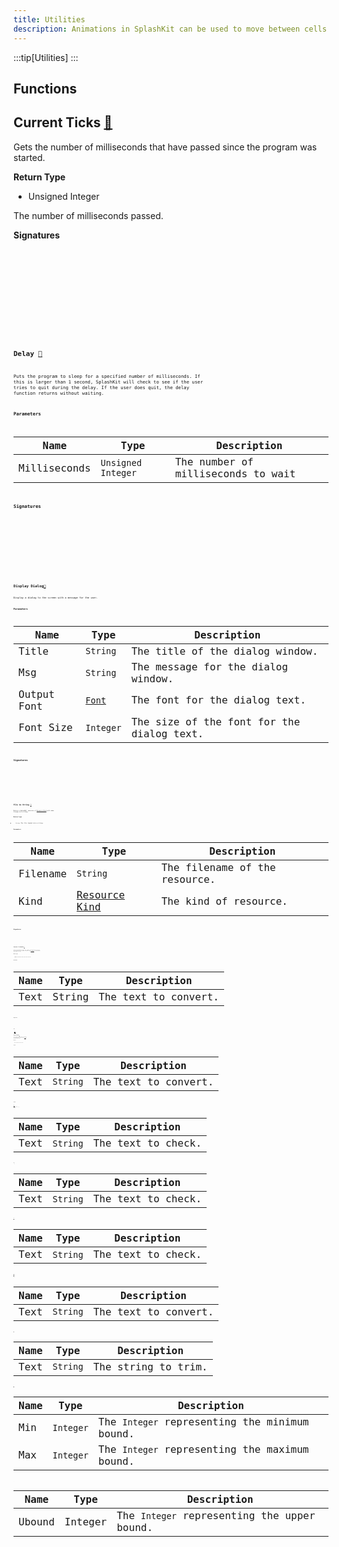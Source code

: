 ```yaml
---
title: Utilities
description: Animations in SplashKit can be used to move between cells in bitmaps and sprites. Each animation generates a number sequence that can then be used when drawing bitmaps.
---
```

:::tip[Utilities]
:::



## Functions
##


## Current Ticks [🔗](#current-ticks)

Gets the number of milliseconds that have passed since the program was started.

**Return Type**

- Unsigned Integer

The number of milliseconds passed.

**Signatures**

<Tabs>
  <TabItem label="C++">
    <Code
      code="unsigned int current_ticks()"
      lang="cpp"
    />
  </TabItem>
  <TabItem label="C#">
    <Code
      code="public static uint Utilities.CurrentTicks();
public static uint SplashKit.CurrentTicks();"
      lang="csharp"
    />
  </TabItem>
  <TabItem label="Pascal">
    <Code
      code="function CurrentTicks(): Cardinal"
      lang="pascal"
    />
  </TabItem>
  <TabItem label="Python">
    <Code
      code="def current_ticks():"
      lang="python"
    />
  </TabItem>
</Tabs>

## Delay [🔗](#delay)

Puts the program to sleep for a specified number of milliseconds. If this is larger than 1 second, SplashKit will check to see if the user tries to quit during the delay. If the user does quit, the delay function returns without waiting.

**Parameters**

| Name         | Type              | Description                          |
| ------------ | ----------------- | ------------------------------------ |
| Milliseconds | `Unsigned Integer` | The number of milliseconds to wait    |

**Signatures**

<Tabs>
  <TabItem label="C++">
    <Code
      code="void delay(unsigned int milliseconds)"
      lang="cpp"
    />
  </TabItem>
  <TabItem label="C#">
    <Code
      code="public static void Utilities.Delay(uint milliseconds);
            public static void SplashKit.Delay(uint milliseconds);"
      lang="cs"
    />
  </TabItem>
  <TabItem label="Pascal">
    <Code
      code="procedure Delay(milliseconds: Cardinal)"
      lang="pascal"
    />
  </TabItem>
  <TabItem label="Python">
    <Code
      code="def delay(milliseconds):"
      lang="python"
    />
  </TabItem>
</Tabs>

## Display Dialog[🔗](#display-dialog)

Display a dialog to the screen with a message for the user.

**Parameters**

| Name           | Type                                  | Description                      |
| -------------- | ------------------------------------- | -------------------------------- |
| Title          | `String`                              | The title of the dialog window.  |
| Msg            | `String`                              | The message for the dialog window. |
| Output Font    | [`Font`](/components/types/#font)    | The font for the dialog text.    |
| Font Size      | `Integer`                             | The size of the font for the dialog text. |

**Signatures**

<Tabs>
  <TabItem label="C++">
    <Code
  code={`void display_dialog(const string &title, const string &msg, font &output_font, int font_size)`}
  lang="cpp"
/>
  </TabItem>
  <TabItem label="C#">
    <Code
  code={`public static void Utilities.DisplayDialog(string title, string msg, Font outputFont, int fontSize);
public static void SplashKit.DisplayDialog(string title, string msg, Font outputFont, int fontSize);`}
  lang="cs"
/>
  </TabItem>
  <TabItem label="Pascal">
    <Code
  code={`procedure DisplayDialog(const title: String; const msg: String; outputFont: Font; fontSize: Integer)`}
  lang="pascal"
/>
  </TabItem>
  <TabItem label="Python">
    <Code
  code={`def display_dialog(title, msg, output_font, font_size):`}
  lang="python"
/>
  </TabItem>
</Tabs>

## File As String [🔗](#file-as-string)

Return a SplashKit resource of [Resource Kind](/components/types/#resource-kind) with name `Filename` as a string.

**Return Type**
- `String`: The file loaded into a string.

**Parameters**

| Name     | Type                  | Description                  |
| -------- | --------------------- | ---------------------------- |
| Filename | `String`              | The filename of the resource. |
| Kind     | [Resource Kind](/components/types/#resource-kind) | The kind of resource.        |

**Signatures**

<Tabs>
  <TabItem label="C++">
    <Code
      code={`string file_as_string(string filename, resource_kind kind)`}
      lang="cpp"
    />
  </TabItem>
  <TabItem label="C#">
    <Code
      code={`public static string Utilities.FileAsString(string filename, ResourceKind kind);
public static string SplashKit.FileAsString(string filename, ResourceKind kind);`}
      lang="cs"
    />
  </TabItem>
  <TabItem label="Pascal">
    <Code
      code={`function FileAsString(filename: String; kind: ResourceKind): String`}
      lang="pascal"
    />
  </TabItem>
  <TabItem label="Python">
    <Code
      code={`def file_as_string(filename, kind):`}
      lang="python"
    />
  </TabItem>
</Tabs>

## Convert To Double [🔗](#convert-to-double)

Convert the passed-in string into a double. This can fail in an error if the value is not a number, consider using [Is Number](/components/utilities/#is-number) to check before converting a string.

**Return Type**
- `Double`: The double value read from the text.

**Parameters**

| Name   | Type   | Description                      |
| ------ | ------ | -------------------------------- |
| Text   | String | The text to convert.             |

**Signatures**

<Tabs>
  <TabItem label="C++">
    <Code
      code="double convert_to_double(const string &text)"
      lang="cpp"
    />
  </TabItem>
  <TabItem label="C#">
    <Code
      code="public static double Utilities.ConvertToDouble(string text);
public static double SplashKit.ConvertToDouble(string text);"
      lang="cs"
    />
  </TabItem>
  <TabItem label="Pascal">
    <Code
      code="function ConvertToDouble(const text: String): Double"
      lang="pascal"
    />
  </TabItem>
  <TabItem label="Python">
    <Code
      code="def convert_to_double(text):"
      lang="python"
    />
  </TabItem>
</Tabs>

**Guides**
- [Useful Utilities](/articles/guides/tags/utilities/useful-utilities/)


## Convert To Integer [🔗](#convert-to-integer)

Convert the passed-in string into an integer. This can fail in an error if the value is not an integer, consider using [`Is Integer`](/components/utilities/#is-integer) to check before converting a string.

**Return Type**
- `Integer`: The integer value read from the text.

**Parameters**

| Name   | Type     | Description                 |
| ------ | -------- | --------------------------- |
| Text   | `String` | The text to convert.        |

**Signatures**

<Tabs>
  <TabItem label="C++">
    <Code
      code="int convert_to_integer(const string &text)"
      lang="cpp"
    />
  </TabItem>
  <TabItem label="C#">
    <Code
      code="public static int Utilities.ConvertToInteger(string text);
public static int SplashKit.ConvertToInteger(string text);"
      lang="cs"
    />
  </TabItem>
  <TabItem label="Pascal">
    <Code
      code="function ConvertToInteger(const text: String): Integer"
      lang="pascal"
    />
  </TabItem>
  <TabItem label="Python">
    <Code
      code="def convert_to_integer(text):"
      lang="python"
    />
  </TabItem>
</Tabs>

**Guides**
- [Useful Utilities](/articles/guides/tags/utilities/useful-utilities/)

## Is Double [🔗](#is-double)

Checks if a string contains a number.

**Return Type**
- `Boolean`: True if the text contains a number (and only a number).

**Parameters**

| Name   | Type   | Description                        |
| ------ | ------ | ---------------------------------- |
| Text   | `String` | The text to check.                 |

**Signatures**
<Tabs>
  <TabItem label="C++">
    <Code code="bool is_double(const string &text)" lang="cpp" />
  </TabItem>
  <TabItem label="C#">
    <Code code="public static bool Utilities.IsDouble(string text);" lang="csharp" />
    <Code code="public static bool SplashKit.IsDouble(string text);" lang="csharp" />
  </TabItem>
  <TabItem label="Pascal">
    <Code code="function IsDouble(const text: String): Boolean" lang="pascal" />
  </TabItem>
  <TabItem label="Python">
    <Code code="def is_double(text):" lang="python" />
  </TabItem>
</Tabs>

## Is Integer [🔗](#is-integer)

Checks if a string contains an integer value.

**Return Type**
- `Boolean`: True if the text contains a whole number (and only a whole number).

**Parameters**

| Name   | Type       | Description                     |
| ------ | ---------- | ------------------------------- |
| Text   | `String`   | The text to check.              |

**Signatures**
<Tabs>
  <TabItem label="C++">
    <Code
  code={`bool is_integer(const string &text)`}
  lang="cpp"
/>
  </TabItem>
  <TabItem label="C#">
    <Code
  code={`public static bool Utilities.IsInteger(string text);
public static bool SplashKit.IsInteger(string text);`}
  lang="cs"
/>
  </TabItem>
  <TabItem label="Pascal">
    <Code
  code={`function IsInteger(const text: String): Boolean`}
  lang="pascal"
/>
  </TabItem>
  <TabItem label="Python">
    <Code
  code={`def is_integer(text):`}
  lang="python"
/>
  </TabItem>
</Tabs>

**Guides**
- [Useful Utilities](/articles/guides/tags/utilities/useful-utilities/)

## Is Number [🔗](#is-number)

Checks if a string contains a number.

**Return Type**
- `Boolean`: True if the text contains a number (and only a number).

**Parameters**

| Name   | Type     | Description           |
| ------ | -------- | --------------------- |
| Text   | `String` | The text to check.    |

**Signatures**
<Tabs>
  <TabItem label="C++">
    <Code
      code={`bool is_number(const string &text)`}
      lang="cpp"
    />
  </TabItem>
  <TabItem label="C#">
    <Code
      code={`public static bool Utilities.IsNumber(string text);
public static bool SplashKit.IsNumber(string text);`}
      lang="csharp"
    />
  </TabItem>
  <TabItem label="Pascal">
    <Code
      code={`function IsNumber(const text: String): Boolean`}
      lang="pascal"
    />
  </TabItem>
  <TabItem label="Python">
    <Code
      code={`def is_number(text):`}
      lang="python"
    />
  </TabItem>
</Tabs>

**Guides**
- [Useful Utilities](/articles/guides/tags/utilities/useful-utilities/)

## To Lowercase [🔗](#is-lowercase)

Return a lowercase version of the passed-in string.

**Return Type**
- `String`: A lowercase version of the passed-in text.

**Parameters**
| Name   | Type   | Description              |
| ------ | ------ | ------------------------ |
| Text   | `String` | The text to convert.     |

**Signatures**
<Tabs>
  <TabItem label="C++">
    <Code
  code={`string to_lowercase(const string &text)`}
  lang="cpp"
/>
  </TabItem>
  <TabItem label="C#">
    <Code
  code={`public static string Utilities.ToLowercase(string text);
public static string SplashKit.ToLowercase(string text);`}
  lang="cs"
/>
  </TabItem>
  <TabItem label="Pascal">
    <Code
  code={`function ToLowercase(const text: String): String;`}
  lang="pascal"
/>
  </TabItem>
  <TabItem label="Python">
    <Code
  code={`def to_lowercase(text):`}
  lang="python"
/>
  </TabItem>
</Tabs>

**Guides**
- [Useful Utilities](/articles/guides/tags/utilities/useful-utilities/)

## To Uppercase [🔗](#to-uppercase)

Return a UPPERCASE version of the passed-in string.

**Return Type**
- `String`: An uppercase version of the passed-in text.

**Parameters**

| Name   | Type   | Description                    |
| ------ | ------ | ------------------------------ |
| Text   | `String` | The text to convert. |

**Signatures**

<Tabs>
  <TabItem label="C++">
    <Code
      code="string to_uppercase(const string &text)"
      lang="cpp"
    />
  </TabItem>
  <TabItem label="C#">
    <Code
      code="public static string Utilities.ToUppercase(string text);
public static string SplashKit.ToUppercase(string text);"
      lang="csharp"
    />
  </TabItem>
  <TabItem label="Pascal">
    <Code
      code="function ToUppercase(const text: String): String"
      lang="pascal"
    />
  </TabItem>
  <TabItem label="Python">
    <Code
      code="def to_uppercase(text):"
      lang="python"
    />
  </TabItem>
</Tabs>

**Guides**
- [Useful Utilities](/articles/guides/tags/utilities/useful-utilities/)


## Trim [🔗](#trim)

Return a new string that removes the spaces from the start and end of the input string.

**Return Type**

- `String`: A new string with the contents of `Text`, after removing spaces from the start and end.

**Parameters**

| Name   | Type     | Description                        |
| ------ | -------- | ---------------------------------- |
| Text   | `String` | The string to trim.                |

**Signatures**

<Tabs>
  <TabItem label="C++">
    <Code
      code={`string trim(const string &text)`}
      lang="cpp"
    />
  </TabItem>
  <TabItem label="C#">
    <Code
      code={`public static string Utilities.Trim(string text);
public static string SplashKit.Trim(string text);`}
      lang="cs"
    />
  </TabItem>
  <TabItem label="Pascal">
    <Code
      code={`function Trim(const text: String): String`}
      lang="pascal"
    />
  </TabItem>
  <TabItem label="Python">
    <Code
      code={`def trim(text):`}
      lang="python"
    />
  </TabItem>
</Tabs>

**Guides**

- [Useful Utilities](/articles/guides/tags/utilities/useful-utilities/)


## Rnd [🧬](#group-rnd)

This function is overloaded. The following versions exist:
:::note
- [Rnd  (min: `Integer`, max: `Integer`)](/components/types/#rnd-range ) 
- [Rnd ()](/components/types/#rnd ) 
- [Rnd (ubound: `Integer`)](/components/types/#rnd-integer ) 
:::

### Rnd [🤖](#rnd-range)

Generates a random number between 'min' and `Max`, including 'min' and 'max'.
 
**Return Type**

- Integer

Returns an `Integer` between and including `Min` and `Max`.

**Parameters**

| Name | Type | Description |
| ---- | ---- | ----------- |
| Min  | `Integer` | The `Integer` representing the minimum bound. |
| Max  | `Integer` | The `Integer` representing the maximum bound. |

**Signatures**

<Tabs>
  <TabItem label="C++">
    <Code
      code="int rnd(int min, int max)"
      lang="cpp"
    />
  </TabItem>
  <TabItem label="C#">
    <Code
      code="public static int Random.Rnd(int min, int max);
public static int SplashKit.Rnd(int min, int max);"
      lang="csharp"
    />
  </TabItem>
  <TabItem label="Pascal">
    <Code
      code="function Rnd(min: Integer; max: Integer): Integer"
      lang="pascal"
    />
  </TabItem>
  <TabItem label="Python">
    <Code
      code="def rnd_range(min, max):"
      lang="python"
    />
  </TabItem>
</Tabs>

### Rnd [🤖](#rnd)

Generates a random number between 0 and 1.

**Return Type**

- Float

Returns a `Float` between `0` and `1`.

**Signatures**

<Tabs>
  <TabItem label="C++">
    <Code
      code="float rnd()"
      lang="cpp"
    />
  </TabItem>
  <TabItem label="C#">
    <Code
      code="public static float Random.Rnd();
public static float SplashKit.Rnd();"
      lang="csharp"
    />
  </TabItem>
  <TabItem label="Pascal">
    <Code
      code="function Rnd(): Single"
      lang="pascal"
    />
  </TabItem>
  <TabItem label="Python">
    <Code
      code="def rnd():"
      lang="python"
    />
  </TabItem>
</Tabs>

### Rnd [🤖](#rnd-integer)

Generates a random number between 0 and `Ubound`.

**Return Type**

- Integer

Returns an `Integer` between `0` and `Ubound`.

**Parameters**

| Name   | Type     | Description                            |
| ------ | -------- | -------------------------------------- |
| Ubound | Integer  | The `Integer` representing the upper bound. |

**Signatures**

<Tabs>
  <TabItem label="C++">
    <Code
      code="int rnd(int ubound)"
      lang="cpp"
    />
  </TabItem>
  <TabItem label="C#">
    <Code
      code="public static int Random.Rnd(int ubound);
public static int SplashKit.Rnd(int ubound);"
      lang="csharp"
    />
  </TabItem>
  <TabItem label="Pascal">
    <Code
      code="function Rnd(ubound: Integer): Integer"
      lang="pascal"
    />
  </TabItem>
  <TabItem label="Python">
    <Code
      code="def rnd_int(ubound):"
      lang="python"
    />
  </TabItem>
</Tabs>